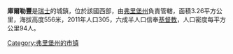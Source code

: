 '''庫爾勒豐'''是[[瑞士|瑞士]]的城鎮，位於該國西部，由[[弗里堡州|弗里堡州]]負責管轄，面積3.26平方公里，海拔高度556米，2011年人口305，六成半人口信奉[[基督教|基督教]]，人口密度每平方公里94人。

{{Switzerland-geo-stub}}
[[Category:弗里堡州的市镇|Category:弗里堡州的市镇]]